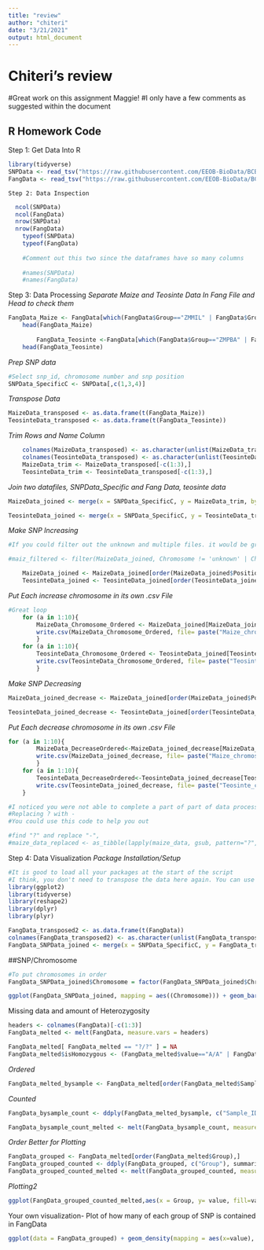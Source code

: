 ```yaml
---
title: "review"
author: "chiteri"
date: "3/21/2021"
output: html_document
---
```


# Chiteri's review
#Great work on this assignment Maggie!
#I only have a few comments as suggested within the document



## R Homework Code 
Step 1: Get Data Into R
```r
library(tidyverse)
SNPData <- read_tsv("https://raw.githubusercontent.com/EEOB-BioData/BCB546-Spring2021/main/assignments/UNIX_Assignment/snp_position.txt")
FangData <- read_tsv("https://raw.githubusercontent.com/EEOB-BioData/BCB546-Spring2021/main/assignments/UNIX_Assignment/fang_et_al_genotypes.txt")
```
	Step 2: Data Inspection
```r
  ncol(SNPData)
  ncol(FangData)
  nrow(SNPData)
  nrow(FangData)
	typeof(SNPData)
	typeof(FangData)
	
	#Comment out this two since the dataframes have so many columns
	
	#names(SNPData) 
	#names(FangData)
```
Step 3: Data Processing 
*Separate Maize and Teosinte Data In Fang File and Head to check them*
```r
FangData_Maize <- FangData[which(FangData$Group=="ZMMIL" | FangData$Group =="ZMMLR" | FangData$Group == "ZMMMR"),]
	head(FangData_Maize)
	
		FangData_Teosinte <-FangData[which(FangData$Group=="ZMPBA" | FangData$Group =="ZMPIL" | FangData$Group == "ZMPJA"),]
	head(FangData_Teosinte)
```
*Prep SNP data*
```r
#Select snp_id, chromosome number and snp position
SNPData_SpecificC <- SNPData[,c(1,3,4)]
```
*Transpose Data*
```r
MaizeData_transposed <- as.data.frame(t(FangData_Maize))
TeosinteData_transposed <- as.data.frame(t(FangData_Teosinte))
```
*Trim Rows and Name Column*
```r
	colnames(MaizeData_transposed) <- as.character(unlist(MaizeData_transposed[1,])) 
	colnames(TeosinteData_transposed) <- as.character(unlist(TeosinteData_transposed[1,]))
	MaizeData_trim <- MaizeData_transposed[-c(1:3),]
	TeosinteData_trim <- TeosinteData_transposed[-c(1:3),]
```
*Join two datafiles, SNPData_Specific and Fang Data, teosinte data*
```r
MaizeData_joined <- merge(x = SNPData_SpecificC, y = MaizeData_trim, by.x = "SNP_ID", by.y ="row.names", all.y = TRUE)

TeosinteData_joined <- merge(x = SNPData_SpecificC, y = TeosinteData_trim, by.x = "SNP_ID", by.y ="row.names", all.y = TRUE)
```
*Make SNP Increasing*
```r
#If you could filter out the unknown and multiple files. it would be great

#maiz_filtered <- filter(MaizeData_joined, Chromosome != 'unknown' | Chromosome != 'multiple')

	MaizeData_joined <- MaizeData_joined[order(MaizeData_joined$Position),] 
	TeosinteData_joined <- TeosinteData_joined[order(TeosinteData_joined$Position),]
```

*Put Each increase chromosome in its own .csv File*
```r
#Great loop
	for (a in 1:10){
  		MaizeData_Chromosome_Ordered <- MaizeData_joined[MaizeData_joined$Chromosome == a, ]
  		write.csv(MaizeData_Chromosome_Ordered, file= paste("Maize_chromosome", a, ".csv", sep=""), row.names = F)
		}
	for (a in 1:10){
  		TeosinteData_Chromosome_Ordered <- TeosinteData_joined[TeosinteData_joined$Chromosome == a, ]
  		write.csv(TeosinteData_Chromosome_Ordered, file= paste("Teosinte_chromosome", a, ".csv", sep=""), row.names = F)
		}
```
*Make SNP Decreasing*
```r
MaizeData_joined_decrease <- MaizeData_joined[order(MaizeData_joined$Position, decreasing=T),]

TeosinteData_joined_decrease <- TeosinteData_joined[order(TeosinteData_joined$Position, decreasing=T),]
```
*Put Each decrease chromosome in its own .csv File*
```r
for (a in 1:10){
 		MaizeData_DecreaseOrdered<-MaizeData_joined_decrease[MaizeData_joined_decrease$Chromosome == a, ]
  		write.csv(MaizeData_joined_decrease, file= paste("Maize_chromosome", a, "d.csv", sep=""), row.names = F)
		}
	for (a in 1:10){
 		TeosinteData_DecreaseOrdered<-TeosinteData_joined_decrease[TeosinteData_joined_decrease$Chromosome == a, ]
  		write.csv(TeosinteData_joined_decrease, file= paste("Teosinte_chromosome", a, "d.csv", sep=""), row.names = F)
	}

#I noticed you were not able to complete a part of part of data processing.
#Replacing ? with -
#You could use this code to help you out

#find "?" and replace "-", 
#maize_data_replaced <- as_tibble(lapply(maize_data, gsub, pattern="?", replacement="-", fixed=TRUE))
```
Step 4: Data Visualization 
*Package Installation/Setup*
```r
#It is good to load all your packages at the start of the script
#I think, you don't need to transpose the data here again. You can use the previous transposed dataframe
library(ggplot2)
library(tidyverse)
library(reshape2)
library(dplyr)
library(plyr)

FangData_transposed2 <- as.data.frame(t(FangData))
colnames(FangData_transposed2) <- as.character(unlist(FangData_transposed2[1,]))
FangData_SNPData_joined <- merge(x = SNPData_SpecificC, y = FangData_transposed2, by.x = "SNP_ID", by.y ="row.names", all.y = TRUE)
```

##SNP/Chromosome
```r
#To put chromosomes in order
FangData_SNPData_joined$Chromosome = factor(FangData_SNPData_joined$Chromosome, levels = c(1,2,3,4,5,6,7,8,9,10))

ggplot(FangData_SNPData_joined, mapping = aes((Chromosome))) + geom_bar() + ggtitle("SNPs Per Chromosome") + labs(x="Chromosome",y="Total SNP Number")
```
Missing data and amount of Heterozygosity
```r
headers <- colnames(FangData)[-c(1:3)]
FangData_melted <- melt(FangData, measure.vars = headers)

FangData_melted[ FangData_melted == "?/?" ] = NA
FangData_melted$isHomozygous <- (FangData_melted$value=="A/A" | FangData_melted$value=="C/C" | FangData_melted$value=="G/G" | FangData_melted$value=="T/T")


```
*Ordered*
```r
FangData_melted_bysample <- FangData_melted[order(FangData_melted$Sample_ID),]
```
*Counted*
```r
FangData_bysample_count <- ddply(FangData_melted_bysample, c("Sample_ID"), summarise, counting_homozygous=sum(isHomozygous, na.rm=TRUE), counting_heterozygous=sum(!isHomozygous, na.rm=TRUE), isNA=sum(is.na(isHomozygous)))

FangData_bysample_count_melted <- melt(FangData_bysample_count, measure.vars = c("counting_homozygous", "counting_heterozygous", "isNA"))
```
*Order Better for Plotting*
```r
FangData_grouped <- FangData_melted[order(FangData_melted$Group),]
FangData_grouped_counted <- ddply(FangData_grouped, c("Group"), summarise, counting_homozygous=sum(isHomozygous, na.rm=TRUE), counting_heterozygous=sum(!isHomozygous, na.rm=TRUE), isNA=sum(is.na(isHomozygous)))
FangData_grouped_counted_melted <- melt(FangData_grouped_counted, measure.vars = c("counting_homozygous", "counting_heterozygous", "isNA"))
```
*Plotting2*
```r
ggplot(FangData_grouped_counted_melted,aes(x = Group, y= value, fill=variable)) + geom_bar(stat = "identity", position = "stack")
```
Your own visualization- Plot of how many of each group of SNP is contained in FangData
```r
ggplot(data = FangData_grouped) + geom_density(mapping = aes(x=value), fill="blue")
```

	
	


